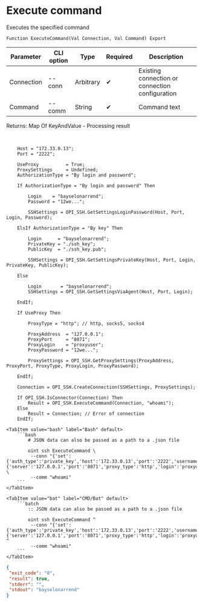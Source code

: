 ﻿---
sidebar_position: 3
description: Execute command and other functions to work with SSH in the Open Integration Package, a free open-source integration library for 1C:Enterprise 8, OneScript and CLI
keywords: [1C, 1С, 1С:Enterprise, 1С:Enterprise 8.3, API, Integration, Services, Exchange, OneScript, CLI, SSH]
---


# Execute command
 Executes the specified command



`Function ExecuteCommand(Val Connection, Val Command) Export`

  | Parameter | CLI option | Type | Required | Description |
  |-|-|-|-|-|
  | Connection | --conn | Arbitrary | &#x2714; | Existing connection or connection configuration |
  | Command | --comm | String | &#x2714; | Command text |

  
  Returns:  Map Of KeyAndValue - Processing result

<br/>



```bsl title="1C:Enterprise/OneScript code example"
    Host = "172.33.0.13";
    Port = "2222";

    UseProxy          = True;
    ProxySettings     = Undefined;
    AuthorizationType = "By login and password";

    If AuthorizationType = "By login and password" Then

        Login    = "bayselonarrend";
        Password = "12we...";

        SSHSettings = OPI_SSH.GetSettingsLoginPassword(Host, Port, Login, Password);

    ElsIf AuthorizationType = "By key" Then

        Login      = "bayselonarrend";
        PrivateKey = "./ssh_key";
        PublicKey  = "./ssh_key.pub";

        SSHSettings = OPI_SSH.GetSettingsPrivateKey(Host, Port, Login, PrivateKey, PublicKey);

    Else

        Login       = "bayselonarrend";
        SSHSettings = OPI_SSH.GetSettingsViaAgent(Host, Port, Login);

    EndIf;

    If UseProxy Then

        ProxyType = "http"; // http, socks5, socks4

        ProxyAddress  = "127.0.0.1";
        ProxyPort     = "8071";
        ProxyLogin    = "proxyuser";
        ProxyPassword = "12we...";

        ProxySettings = OPI_SSH.GetProxySettings(ProxyAddress, ProxyPort, ProxyType, ProxyLogin, ProxyPassword);

    EndIf;

    Connection = OPI_SSH.CreateConnection(SSHSettings, ProxySettings);

    If OPI_SSH.IsConnector(Connection) Then
        Result = OPI_SSH.ExecuteCommand(Connection, "whoami");
    Else
        Result = Connection; // Error of connection
    EndIf;
```
 

 <Tabs>
  
    <TabItem value="bash" label="Bash" default>
        ```bash
            # JSON data can also be passed as a path to a .json file
            
            oint ssh ExecuteCommand \
             --conn "{'set':{'auth_type':'private_key','host':'172.33.0.13','port':'2222','username':'bayselonarrend','key_path':'***','pub_path':'C:\\Users\\bayse\\AppData\\Local\\Temp\\i33hmgev.la2.tmp'},'proxy':{'server':'127.0.0.1','port':'8071','proxy_type':'http','login':'proxyuser','password':'***'}}" \
             --comm "whoami"
        ```
    </TabItem>
  
    <TabItem value="bat" label="CMD/Bat" default>
        ```batch
            :: JSON data can also be passed as a path to a .json file
            
            oint ssh ExecuteCommand ^
             --conn "{'set':{'auth_type':'private_key','host':'172.33.0.13','port':'2222','username':'bayselonarrend','key_path':'***','pub_path':'C:\\Users\\bayse\\AppData\\Local\\Temp\\i33hmgev.la2.tmp'},'proxy':{'server':'127.0.0.1','port':'8071','proxy_type':'http','login':'proxyuser','password':'***'}}" ^
             --comm "whoami"
        ```
    </TabItem>
</Tabs>


```json title="Result"
{
 "exit_code": "0",
 "result": true,
 "stderr": "",
 "stdout": "bayselonarrend"
}
```
